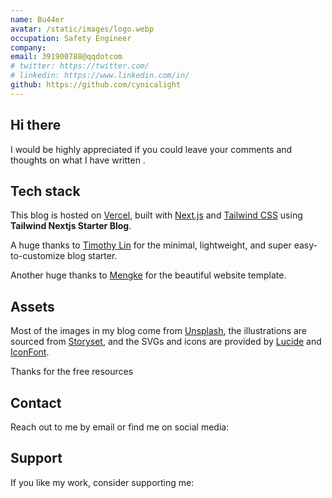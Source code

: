 ```yaml
---
name: Bu44er
avatar: /static/images/logo.webp
occupation: Safety Engineer
company:
email: 391900788@qqdotcom
# twitter: https://twitter.com/
# linkedin: https://www.linkedin.com/in/
github: https://github.com/cynicalight
---
```


## Hi there <Twemoji emoji="waving-hand" />

I would be highly appreciated if you could leave your comments and thoughts on what I have written <Twemoji emoji="clinking-beer-mugs" />.

## Tech stack

This blog is hosted on [Vercel](https://vercel.com/), built with [Next.js](https://nextjs.org/) and [Tailwind CSS](https://tailwindcss.com/) using **Tailwind Nextjs Starter Blog**.

A huge thanks to [Timothy Lin](https://twitter.com/timlrxx) for the minimal, lightweight, and super easy-to-customize blog starter.

Another huge thanks to [Mengke](https://www.mengke.me/) for the beautiful website template.

## Assets

Most of the images in my blog come from [Unsplash](https://unsplash.com/), the illustrations are sourced from [Storyset](https://storyset.com/), and the SVGs and icons are provided by [Lucide](https://lucide.dev/icons/) and [IconFont](https://www.iconfont.cn/).

Thanks for the free resources <Twemoji emoji="folded-hands" />

## Contact

Reach out to me by email or find me on social media:

<SocialAccounts />

## Support

If you like my work, consider supporting me:

<SupportMe />
